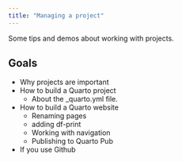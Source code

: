 ```yaml
---
title: "Managing a project"
---
```


Some tips and demos about working with projects.

## Goals

- Why projects are important
- How to build a Quarto project
    - About the _quarto.yml file.
- How to build a Quarto website
    - Renaming pages
    - adding df-print
    - Working with navigation
    - Publishing to Quarto Pub
- If you use Github

